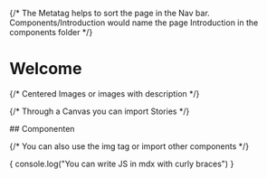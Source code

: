 
{/* The Metatag helps to sort the page in the Nav bar. Components/Introduction would name the page Introduction in the components folder */}

<Meta title="Introduction" />

# Welcome

{/* Centered Images or images with description */}

<DescribedImg
  src={imageUrl}
  text='Juno is a powerful React library designed to streamline your web development projects. The library offers a wide range of components and tools to simplify the development process and enhance the user experience. With Juno, you can create modern and responsive user interfaces with ease.
  \n Juno is extending W3C Standards to provide a more versatile and developer-friendly experience. Take the "textarea" component, for example. While Juno might not explicitly define the "rows" prop, Juno allows to use the props according to the standard.
  \n Lorem ipsum dolor sit amet, consetetur sadipscing elitr, sed diam nonumy eirmod tempor invidunt ut labore et dolore magna aliquyam erat, sed diam voluptua. At vero eos et accusam et justo duo dolores et ea rebum. Stet clita kasd gubergren, no sea takimata sanctus est Lorem ipsum dolor sit amet. Lorem ipsum dolor sit amet, consetetur sadipscing elitr, sed diam nonumy eirmod tempor invidunt ut labore et dolore magna aliquyam erat, sed diam voluptua. At vero eos et accusam et justo duo dolores et ea rebum. Stet clita kasd gubergren, no sea takimata sanctus est Lorem ipsum dolor sit amet.
  '
/>

<DescribedImg
  src={imageUrl}
  float="left"
  text='Juno is a powerful React library designed to streamline your web development projects. The library offers a wide range of components and tools to simplify the development process and enhance the user experience. With Juno, you can create modern and responsive user interfaces with ease.
  \n Juno is extending W3C Standards to provide a more versatile and developer-friendly experience. Take the "textarea" component, for example. While Juno might not explicitly define the "rows" prop, Juno allows to use the props according to the standard.
  \n Lorem ipsum dolor sit amet, consetetur sadipscing elitr, sed diam nonumy eirmod tempor invidunt ut labore et dolore magna aliquyam erat, sed diam voluptua. At vero eos et accusam et justo duo dolores et ea rebum. Stet clita kasd gubergren, no sea takimata sanctus est Lorem ipsum dolor sit amet. Lorem ipsum dolor sit amet, consetetur sadipscing elitr, sed diam nonumy eirmod tempor invidunt ut labore et dolore magna aliquyam erat, sed diam voluptua. At vero eos et accusam et justo duo dolores et ea rebum. Stet clita kasd gubergren, no sea takimata sanctus est Lorem ipsum dolor sit amet.
  '
/>

<DescribedImg src={imageUrl} />

<DescribedImg text='Juno is extending W3C Standards to provide a more versatile and developer-friendly experience. Take the "textarea" component, for example. While Juno might not explicitly define the "rows" prop, Juno allows to use the props according to the standard.' />

<DescribedImg />

{/* Through a Canvas you can import Stories */}

<Canvas of={Textarea.WithLabel} />
## Componenten

{/* You can also use the img tag or import other components */}

<ColorPalette theme="theme-dark" />

<ColorPalette theme="theme-light" />

{
console.log("You can write JS in mdx with curly braces")
}
